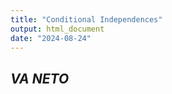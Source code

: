 ```yaml
---
title: "Conditional Independences"
output: html_document
date: "2024-08-24"
---
```

## _VA NETO_
$$
\newcommand{\indep}{\perp\!\!\!\perp}
$$



